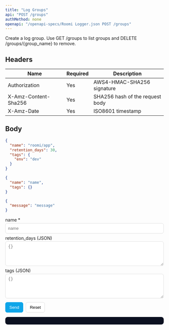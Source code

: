 ```yaml
---
title: "Log Groups"
api: "POST /groups"
authMethod: none
openapi: "/openapi-specs/Roomi Logger.json POST /groups"
---
```


Create a log group. Use GET /groups to list groups and DELETE /groups/{group_name} to remove.

## Headers


| Name | Required | Description |
| --- | --- | --- |
| Authorization | Yes | AWS4-HMAC-SHA256 signature |
| X-Amz-Content-Sha256 | Yes | SHA256 hash of the request body |
| X-Amz-Date | Yes | ISO8601 timestamp |


## Body

```json
{
  "name": "roomi/app",
  "retention_days": 30,
  "tags": {
    "env": "dev"
  }
}
```


<RequestExample>

```json Request Body
{
  "name": "name",
  "tags": {}
}
```

</RequestExample>


<ResponseExample>

```json Response
{
  "message": "message"
}
```

</ResponseExample>


<!-- GeneratedFieldsUI:post_groups -->
<Panel>
  <div id="form-post_groups">
    <form id="f-post_groups" style="display:block;max-width:720px">
      <label style="display:block;margin:6px 0 2px">name *</label><input id="fld_name" type="text" placeholder="name" style="width:100%;padding:8px;border:1px solid #ddd;border-radius:6px">
<label style="display:block;margin:6px 0 2px">retention_days (JSON)</label><textarea id="fld_retention_days_json" rows="4" placeholder="{}" style="width:100%;padding:8px;border:1px solid #ddd;border-radius:6px"></textarea>
<label style="display:block;margin:6px 0 2px">tags (JSON)</label><textarea id="fld_tags_json" rows="4" placeholder="{}" style="width:100%;padding:8px;border:1px solid #ddd;border-radius:6px"></textarea>
      <div style="margin-top:12px;display:flex;gap:8px">
        <button type="submit" style="padding:8px 12px;border:1px solid #0ea5e9;border-radius:6px;background:#0ea5e9;color:#fff">Send</button>
        <button type="button" id="reset-post_groups" style="padding:8px 12px;border:1px solid #ddd;border-radius:6px;background:#fff">Reset</button>
      </div>
    </form>
    <pre id="resp-post_groups" style="margin-top:12px;background:#0b1020; color:#e2e8f0; padding:12px;border-radius:8px;overflow:auto"></pre>
  </div>
</Panel>

<script>
(function(){
  const form = document.getElementById('f-post_groups');
  const out = document.getElementById('resp-post_groups');
  const resetBtn = document.getElementById('reset-post_groups');
  if(!form||!out) return;
  resetBtn && resetBtn.addEventListener('click', ()=>{ form.reset(); out.textContent=''; });
  form.addEventListener('submit', async (e)=>{
    e.preventDefault();
    try {
      const body = {};
{ const v = document.getElementById("fld_name").value; if(v!=="" || true) body["name"] = (String)(v); }
{ const v = document.getElementById("fld_retention_days_json").value.trim(); if(v){ try{ body["retention_days"] = JSON.parse(v) }catch(e){ console.warn("Invalid JSON for retention_days") } } }
{ const v = document.getElementById("fld_tags_json").value.trim(); if(v){ try{ body["tags"] = JSON.parse(v) }catch(e){ console.warn("Invalid JSON for tags") } } }
      const res = await fetch('https://logger-{env}-ae.roomi-services.com/groups', {
        method: 'POST',
        headers: { 'Content-Type': 'application/json' },
        body: JSON.stringify(body)
      });
      const text = await res.text();
      try { out.textContent = JSON.stringify(JSON.parse(text), null, 2); } catch { out.textContent = text; }
    } catch(err) {
      out.textContent = String(err);
    }
  });
})();
</script>
